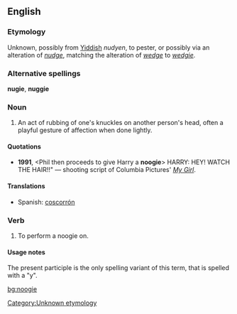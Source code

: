 ==English==

===Etymology===
Unknown, possibly from [[Yiddish]] ''nudyen'', to pester, or possibly via an alteration of ''[[nudge]]'', matching the alteration of ''[[wedge]]'' to ''[[wedgie]]''.<!--this belongs under the etymology of "nudge": originally from Latin ''nugae'',  "trifling matters."--> [[Category:Unknown etymology]]

===Alternative spellings===
'''nugie''', '''nuggie'''

===Noun===
{{en-noun}}

# {{slang}} An act of rubbing of one's knuckles on another person's head, often a playful gesture of affection when done lightly.

====Quotations====
*'''1991''', <Phil then proceeds to give Harry a '''noogie'''> HARRY: HEY! WATCH THE HAIR!!" &mdash; shooting script of Columbia Pictures' ''[[w:My Girl|My Girl]]''.

====Translations====
*Spanish: [[coscorrón]] {{m}}

===Verb===
{{en-verb|noogies|noogying|noogied}}

# {{slang}} To perform a noogie on.

====Usage notes====
The present participle is the only spelling variant of this term, that is spelled with a "y".

[[bg:noogie]]